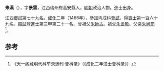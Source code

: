 '''朱漢'''（{{bd|1434年||？}}），字'''景雲'''，江西瑞州府高安縣人，[[明朝|明朝]]政治人物。進士出身。

江西鄉試第七十九名。[[成化|成化]]二年（1466年），參加丙戌科[[會試|會試]]，得[[貢士|貢士]]第一百六十九名。[[殿試|殿試]]登[[進士|進士]]第三甲第二十一名。曾祖父[[朱師古|朱師古]]。祖父[[朱孟瞻|朱孟瞻]]。父亲[[朱尚節|朱尚節]]<ref>《天一阁藏明代科举录选刊·登科录》（《成化二年进士登科录》）</ref>。

==参考==
{{reflist}}
{{明朝人物小作品}}
{{成化二年丙戌科殿試金榜}}